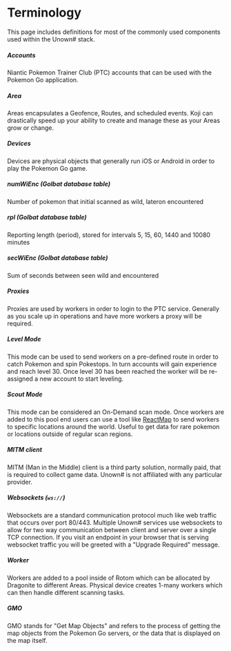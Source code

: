 # Terminology

This page includes definitions for most of the commonly used components used within the Unown# stack.

##### Accounts

Niantic Pokemon Trainer Club (PTC) accounts that can be used with the Pokemon Go application.

##### Area

Areas encapsulates a Geofence, Routes, and scheduled events. Koji can drastically speed up your ability to create and manage these as your Areas grow or change.

##### Devices

Devices are physical objects that generally run iOS or Android in order to play the Pokemon Go game.

##### numWiEnc (Golbat database table)

Number of pokemon that initial scanned as wild, lateron encountered

##### rpl (Golbat database table)

Reporting length (period), stored for intervals 5, 15, 60, 1440 and 10080 minutes

##### secWiEnc (Golbat database table)

Sum of seconds between seen wild and encountered

##### Proxies

Proxies are used by workers in order to login to the PTC service. Generally as you scale up in operations and have more workers a proxy will be required.

##### Level Mode

This mode can be used to send workers on a pre-defined route in order to catch Pokemon and spin Pokestops. In turn accounts will gain experience and reach level 30. Once level 30 has been reached the worker will be re-assigned a new account to start leveling.

##### Scout Mode

This mode can be considered an On-Demand scan mode. Once workers are added to this pool end users can use a tool like [ReactMap](./other/third-party) to send workers to specific locations around the world. Useful to get data for rare pokemon or locations outside of regular scan regions.

##### MITM client

MITM (Man in the Middle) client is a third party solution, normally paid, that is required to collect game data. Unown# is not affiliated with any particular provider.

##### Websockets (`ws://`)

Websockets are a standard communication protocol much like web traffic that occurs over port 80/443. Multiple Unown# services use websockets to allow for two way communication between client and server over a single TCP connection. If you visit an endpoint in your browser that is serving websocket traffic you will be greeted with a "Upgrade Required" message.

##### Worker

Workers are added to a pool inside of Rotom which can be allocated by Dragonite to different Areas. Physical device creates 1-many workers which can then handle different scanning tasks.

##### GMO

GMO stands for "Get Map Objects" and refers to the process of getting the map objects from the Pokemon Go servers, or the data that is displayed on the map itself.
